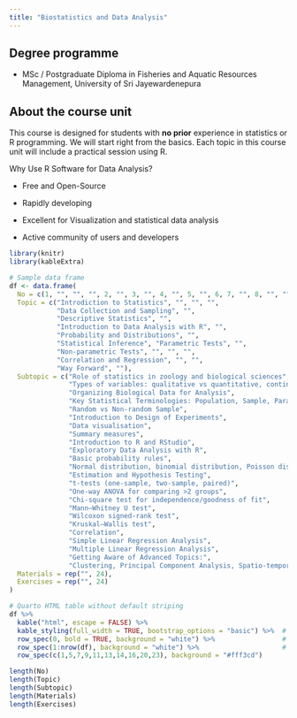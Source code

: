 ```yaml
---
title: "Biostatistics and Data Analysis"
---
```


## Degree programme

- MSc / Postgraduate Diploma in Fisheries and Aquatic Resources Management, University of Sri Jayewardenepura



## About the course unit


This course is designed for students with **no prior** experience in statistics or R programming. We will start right from the basics. Each topic in this  course unit will include a practical session using R.

Why Use R Software for Data Analysis?

- Free and Open-Source

- Rapidly developing 

- Excellent for Visualization and statistical data analysis

- Active community of users and developers

```r
library(knitr)
library(kableExtra)

# Sample data frame
df <- data.frame(
  No = c(1, "", "", "", 2, "", 3, "", 4, "", 5, "", 6, 7, "", 8, "", "", "", 9, "", "", 10, ""),
  Topic = c("Introdiction to Statistics", "", "", "", 
            "Data Collection and Sampling", "", 
            "Descriptive Statistics", "", 
            "Introduction to Data Analysis with R", "", 
            "Probability and Distributions", "", 
            "Statistical Inference", "Parametric Tests", "", 
            "Non-parametric Tests", "", "", "", 
            "Correlation and Regression", "", "", 
            "Way Forward", ""),
  Subtopic = c("Role of statistics in zoology and biological sciences",
               "Types of variables: qualitative vs quantitative, continuous vs discrete, Scales of measurement",
               "Organizing Biological Data for Analysis",
               "Key Statistical Terminologies: Population, Sample, Parameter, Statistic, Descriptive statistics, Inferential statistics",
               "Random vs Non-random Sample",
               "Introduction to Design of Experiments",
               "Data visualisation",
               "Summary measures",
               "Introduction to R and RStudio",
               "Exploratory Data Analysis with R",
               "Basic probability rules",
               "Normal distribution, binomial distribution, Poisson distribution",
               "Estimation and Hypothesis Testing",
               "t-tests (one-sample, two-sample, paired)",
               "One-way ANOVA for comparing >2 groups",
               "Chi-square test for independence/goodness of fit",
               "Mann–Whitney U test",
               "Wilcoxon signed-rank test",
               "Kruskal–Wallis test",
               "Correlation",
               "Simple Linear Regression Analysis",
               "Multiple Linear Regression Analysis",
               "Getting Aware of Advanced Topics:",
               "Clustering, Principal Component Analysis, Spatio-temporal Data Analysis"),
  Materials = rep("", 24),
  Exercises = rep("", 24)
)

# Quarto HTML table without default striping
df %>%
  kable("html", escape = FALSE) %>%
  kable_styling(full_width = TRUE, bootstrap_options = "basic") %>%  # disables Quarto/Bootstrap striping
  row_spec(0, bold = TRUE, background = "white") %>%                 # header white
  row_spec(1:nrow(df), background = "white") %>%                     # all rows white
  row_spec(c(1,5,7,9,11,13,14,16,20,23), background = "#fff3cd")  
```




```r
length(No)
length(Topic)
length(Subtopic)
length(Materials)
length(Exercises)

```